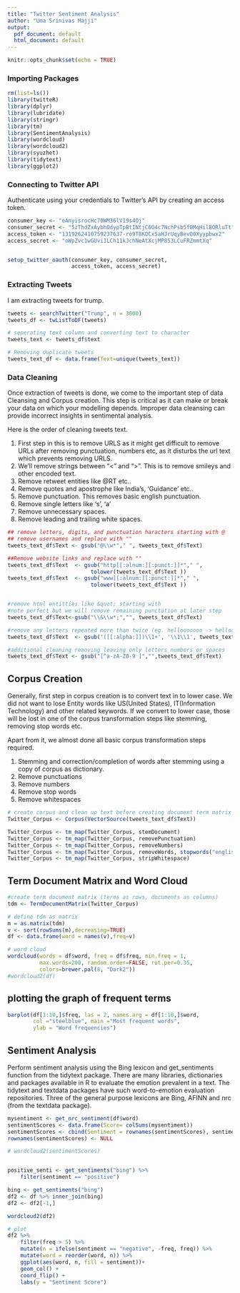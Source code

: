 ```yaml
---
title: "Twitter Sentiment Analysis"
author: "Uma Srinivas Majji"
output:
  pdf_document: default
  html_document: default
---
```


```r
knitr::opts_chunk$set(echo = TRUE)
```

### Importing Packages

```r
rm(list=ls())
library(twitteR)
library(dplyr)
library(lubridate)
library(stringr)
library(tm)
library(SentimentAnalysis)
library(wordcloud)
library(wordcloud2)
library(syuzhet)
library(tidytext)
library(ggplot2)
```

### Connecting to Twitter API

Authenticate using your credentials to Twitter’s API by creating an access token.

```r
consumer_key <- "eAnyisrocHc70WM36lV19s4Oj"
consumer_secret <- "5zThdZxAybhOdypTpBtINtjC6O4c7NchPsb5f0MqHilBORluTt"
access_token <- "1319262410759237637-ro9T8KQCxSaHJrUqyBevO0Xyypbwx2"
access_secret <- "oWpZvc1wGUvi1LCh11kJchNeAtXcjMP853LCuFRZmmtXq"


setup_twitter_oauth(consumer_key, consumer_secret, 
                    access_token, access_secret)
```

### Extracting Tweets

I am extracting tweets for trump.

```r

tweets <- searchTwitter("Trump", n = 3000)
tweets_df <- twListToDF(tweets)

# seperating text column and converting text to character
tweets_text <- tweets_df$text

# Removing duplicate tweets
tweets_text_df <- data.frame(Text=unique(tweets_text))
```

### Data Cleaning

Once extraction of tweets is done, we come to the important step of data Cleansing and Corpus creation. This step is critical as it can make or break your data on which your modelling depends. Improper data cleansing can provide incorrect insights in sentimental analysis.  

Here is the order of cleaning tweets text.

1. First step in this is to remove URLS as it might get difficult to remove URLs after removing punctuation, numbers etc, as it disturbs the url text which prevents removing URLS. 
2. We'll remove strings between "<" and ">". This is to remove smileys and other encoded text. 
3. Remove retweet entities like @RT etc..
4. Remove quotes and apostrophe like India's, 'Guidance' etc..
5. Remove punctuation. This removes basic english punctuation.
6. Remove single letters like 's', 'a'
7. Remove unnecessary spaces.
8. Remove leading and trailing white spaces.

```r

## remove letters, digits, and punctuation haracters starting with @ 
## remove usernames and replace with ""
tweets_text_df$Text <- gsub("@\\w*"," ", tweets_text_df$Text)

##Remove website links and replace with ""
tweets_text_df$Text  <- gsub("http[[:alnum:][:punct:]]*"," ",
                          tolower(tweets_text_df$Text ))
tweets_text_df$Text  <- gsub("www[[:alnum:][:punct:]]*"," ",
                          tolower(tweets_text_df$Text ))


#remove html entitties like &quot; starting with 
#note perfect but we will remove remaining punctation at later step
tweets_text_df$Text<-gsub("\\&\\w*;","", tweets_text_df$Text)

#remove any letters repeated more than twice (eg. hellooooooo -> helloo)
tweets_text_df$Text  <- gsub('([[:alpha:]])\\1+', '\\1\\1', tweets_text_df$Text)

#additional cleaning removing leaving only letters numbers or spaces
tweets_text_df$Text <- gsub("[^a-zA-Z0-9 ]","",tweets_text_df$Text)

```

## Corpus Creation

Generally, first step in corpus creation is to convert text in to lower case. We did not want to lose Entity words like US(United States), IT(Information Technology) and other related keywords. If we convert to lower case, those will be lost in one of the corpus transformation steps like stemming, removing stop words etc. 

Apart from it, we almost done all basic corpus transformation steps required.

1. Stemming and correction/completion of words after stemming using a copy of corpus as
   dictionary.
2. Remove punctuations
3. Remove numbers
4. Remove stop words
5. Remove whitespaces

```r

# create corpus and clean up text before creating document term matrix
Twitter_Corpus <- Corpus(VectorSource(tweets_text_df$Text))

Twitter_Corpus <- tm_map(Twitter_Corpus, stemDocument)
Twitter_Corpus <- tm_map(Twitter_Corpus, removePunctuation)
Twitter_Corpus <- tm_map(Twitter_Corpus, removeNumbers)
Twitter_Corpus <- tm_map(Twitter_Corpus, removeWords, stopwords("english"))
Twitter_Corpus <- tm_map(Twitter_Corpus, stripWhitespace) 
```


## Term Document Matrix and Word Cloud

```r
#create term document matrix (terms as rows, documents as columns)
tdm <- TermDocumentMatrix(Twitter_Corpus)

# define tdm as matrix
m = as.matrix(tdm)
v <- sort(rowSums(m),decreasing=TRUE)
df <- data.frame(word = names(v),freq=v)

# word cloud
wordcloud(words = df$word, freq = df$freq, min.freq = 1,
          max.words=200, random.order=FALSE, rot.per=0.35,
          colors=brewer.pal(8, "Dark2"))
#wordcloud2(df)
```


## plotting the graph of frequent terms

```r
barplot(df[1:10,]$freq, las = 2, names.arg = df[1:10,]$word,
        col ="steelblue", main ="Most frequent words",
        ylab = "Word frequencies")
```

## Sentiment Analysis

Perform sentiment analysis using the Bing lexicon and get_sentiments function from the tidytext package. There are many libraries, dictionaries and packages available in R to evaluate the emotion prevalent in a text. The tidytext and textdata packages have such word-to-emotion evaluation repositories. Three of the general purpose lexicons are Bing, AFINN and nrc (from the textdata package).

```r
mysentiment <- get_nrc_sentiment(df$word)
sentimentScores <- data.frame(Score= colSums(mysentiment))
sentimentScores <- cbind(Sentiment = rownames(sentimentScores), sentimentScores)
rownames(sentimentScores) <- NULL

# wordcloud2(sentimentScores)


positive_senti <- get_sentiments("bing") %>%
    filter(sentiment == "positive")

bing <- get_sentiments("bing")
df2 <- df %>% inner_join(bing)
df2 <- df2[-1,]

wordcloud2(df2)
```

```r
# plot
df2 %>%
    filter(freq > 5) %>%
    mutate(n = ifelse(sentiment == "negative", -freq, freq)) %>%
    mutate(word = reorder(word, n)) %>%
    ggplot(aes(word, n, fill = sentiment))+
    geom_col() +
    coord_flip() +
    labs(y = "Sentiment Score")
```






